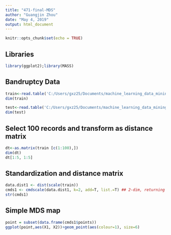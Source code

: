 ---
title: "471-final-MDS"
author: "Guangjin Zhou"
date: "May 4, 2019"
output: html_document
---

```{r setup, include=FALSE}
knitr::opts_chunk$set(echo = TRUE)
```

 
## Libraries

```{r cars}
library(ggplot2);library(MASS)
```

## Bandruptcy Data

```{r pressure, echo=FALSE}
train<-read.table('C:/Users/gxz25/Documents/machine_learning_data_mining_class/471-final/trainset',header = TRUE)
dim(train)

```

```{r}
test<-read.table('C:/Users/gxz25/Documents/machine_learning_data_mining_class/471-final/testset',header = TRUE)
dim(test)

```

## Select 100 records and transform as distance matrix

```{r}
dt<-as.matrix(train [c(1:100),])
dim(dt)
dt[1:5, 1:5]
```

## Standardization and distance matrix

```{r}
data.dist1 <- dist(scale(train)) 
cmds1 <- cmdscale(data.dist1, k=2, add=T, list.=T) ## 2-dim, returning a list because list.=T str(cmds1)
str(cmds1)
```

## Simple MDS map

```{r}
point = subset(data.frame(cmds1$points))
ggplot(point,aes(X1, X2))+geom_point(aes(colour=1), size=6) 
```

